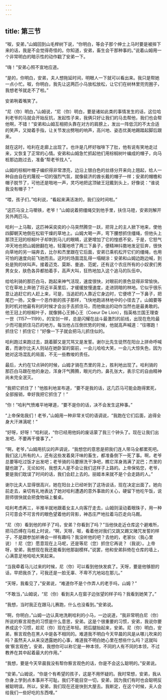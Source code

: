 ```yaml
---
---
---
```

title: 第三节
---




“呶，安弟，”山姆回到山毛榉树下说，“你明白，等会子那个绅士上马时要是被摔下来的话，我是不会觉得奇怪的。你知道，安弟，畜生会干那种事的。”说着山姆用一个非常明白的暗示性的动作戳了安弟一下。

“嗨！”安弟心照不宣地应道。

“是的，你明白，安弟，夫人想拖延时间，明眼人一下就可以看出来。我只是帮她一点小忙。呶，你明白，我先让这两匹小马放松放松，让它们在树林里兜兜圈子，我想老爷就走不了啦。”

安弟咧着嘴笑了。

“尼（你）明白，”山姆说，“尼（你）明白，要是诸如此类的事情发生的话，这位哈利老爷的马就会开始反抗，发起性子来，我俩只好让我们的马去帮他，我们也会帮他啊，不错！”安弟和山姆互相把头靠在对方的肩膀上，发出一阵低沉的不太合适的笑声，又拗着手指，让关节发出劈啪的响声，高兴地、姿态优美地踢踏起脚后跟来。

就在这时，哈利在走廊上出现了。也许是几杯好咖啡下了肚，他有说有笑地走过来，又恢复了正常的心情。安弟和山姆急忙抓起他们用棕榈树叶编成的帽子，向马桩那边跑过去，准备“帮老爷找人”。

山姆的棕榈叶帽子编织得非常漂亮，边沿上银白色的丝绦分开来向上翘起，给人一种自由自在的蔑视一切的强烈气氛，就像裴济的酋长戴的帽子一样；安弟的帽檐和帽子脱节了，可他还是啪地一声，灵巧地把这顶破王冠戴到头上，好像说：“谁说我没有帽子？”

“喂，孩子们，”哈利说，“看起来满活泼的，我们没时间啦。”

“这匹马没上马嚼铁，老爷！”山姆说着把缰绳交到他手里，扶住马镫，安弟则解开另外两匹马。

哈利一上马鞍，这匹神采奕奕的小马突然腾空一跃，把背上的主人掀下地来，使他四脚朝天地倒在松软干燥的草地上。山姆大喝一声，弯下腰想抓住缰绳，但他头上那顶王冠的棕榈叶子却刺到马儿的眼睛，这更增加了它的惶惑不安。于是，它怒气冲天地也把山姆掀翻在地，轻蔑地喷了两三下鼻子，便精神抖擞地发足狂奔，很快向草地的另一端奔去，比尔和杰里跟在它后面，安弟已乘机松开它们的缰绳，也用可怕的速度向前飞驰而去。这时的场面混乱得一塌糊涂：安弟和山姆边跑边喊，到处是狗的吠叫声。接着迈克、莫斯、曼迪、范妮，还有这个农庄所有的小奴隶们男男女女，肤色各异都拍着手，高声大叫，狂热地加入这个追马的队伍中。

给哈利骑的那匹白马，跑起来神气活现，速度很快，对眼前的景色显得非常愉快。它在草地上奔驰了将近半英里后，才缓缓放慢速度，走进阴暗的林地。它似乎很乐意让追赶它的人赶上来，可是，当追赶的人靠近它身边时，它便喷了一下鼻子，把尾巴一扬，又像一个恶作剧的孩子那样，飞快地跑进林地中的小径去了。山姆要等到时机对他最有利的时候才会出手去抓住马，而他做出的动作当然也是最勇敢的。他王冠上的棕榈叶子，就像狮心王狮心王（Coeur De Lion），指英格兰国王理查一世（1157—1199）。的宝剑一样，总是闪耀在战斗最激烈的前线，出现在危险最少而可能抓住马匹的地方。每当他占压倒优势的时候，他就高声喊道：“往哪跑！抓住它！抓住它！”好像一下子就会把马儿抓住似的。

哈利跑过来跑过去，跳着脚又是咒骂又是发誓。谢尔比先生徒然在阳台上拼命呼喊着，而谢尔比夫人则站在她卧室的窗前，一会儿哈哈大笑，一会儿大惊失色，因为她对这场混乱的局面，不无一些教唆的责任。

最后，大约在12点钟的时候，山姆才骑在杰里的背上，胜利地出现了。哈利骑的那匹白马跟在他的身边，浑身汗气腾腾，眼光灼灼，鼻孔张大，表示它的自由精神尚未完全泯灭。

“我把它抓住了！”他胜利地宣布道，“要不是我的话，这几匹马可能会跑得累死，全部报销，幸好我把它抓住了！”

“你！”哈利气愤难平地哮道，“要不是你的话，决不会发生这种事。”

“上帝保佑我们！老爷，”山姆用一种非常关切的语调说，“我跑在它们后面，追得全身大汗淋漓呢！”

“好呀，好呀！”哈利说，“你已经用他妈的废话蒙了我三个钟头了。现在让我们出发吧，不要再干傻事了。”

“啊，老爷，”山姆用抗议的声调说，“我想您的意思是把我们连人带马全都累死吧。我们这儿所有的人，还有这些发着臭汗味的畜生，都准备倒下一死了事。啊，老爷总要等吃过饭才出发吧；老爷骑的马要擦洗干净吧，瞧它浑身溅满了泥巴；杰里的腿也跛了。无论如何，我想夫人是不会让我们这样子上路的。上帝保佑您，老爷，要是我们耽误了时间的话，我们会赶上去的。丽姬本来就不是个会走路的人。”

谢尔比夫人显得很高兴，她在阳台上已经听到了这场谈话，现在决定出面了。她向前走去，亲切有礼地表达了她对哈利遭遇的意外事故的关心，硬留下他吃午饭，说厨师很快就会把食物端上餐桌。

哈利考虑再三，半推半就地跟着女主人向客厅走去，山姆则滚动着眼珠子，用一种只可意会不可言传的眼色望着他的背影，神态庄严地拉着马匹走向马厩。

“尼（你）看到他的样子了吗，安弟？你看到了吗？”当他快走近仓库这个避难所，把马匹缚在马桩上时说，“啊，天呀，呶，看着他对我们又跳又踢又赌咒发誓的样子，不是跟参加祈祷会一样有趣吗？我没听他的吧？去他的，老家伙（我心里说）！尼（您）愿意现在上马呢，还是等尼（您）抓住它再说？（我说）。上帝呀，安弟，我想现在我还能看到他那副模样。”说罢，他和安弟斜倚在仓库的墙上，心满意足地哈哈大笑起来。

“当我牵着马儿过来的时候，尼（你）可以看到他快发疯了。天呀，要是他够胆的话，早把我杀了，可我还是一脸无辜、不卑不亢地站在那儿。”

“天呀，我看见了，”安弟说，“难道你不是个作弄人的老手吗，山姆？”

“不敢当，”山姆说，“尼（你）看到夫人在窗子边张望的样子吗？我看到她笑了。”

“我想，当时我正在跟马儿赛跑，什么也没看到。”安弟说。

“啊，你明白，”山姆一边认真地洗刷哈利的小马，一边说道，“我非常明白尼（你）所说的察言观色的习惯是什么意思，安弟。这是个很重要的习惯，安弟，我说你要养成这个习惯，趁尼（你）现在还年轻。把后腿抬起来，安弟。尼（你）明白，安弟，察言观色在黑人中是各不相同的。难道我不明白今天早晨的风是从哪儿吹来的吗？虽然夫人从来没透露她的心事，难道我不明白她心里在想些什么吗？这就叫做‘察言观色’。安弟，我想你可以称它是一种本领，不同的人有不同的本领，不过教养在其中起着最大的作用。”

“我想，要是今天早晨我没有帮你察言观色的话，你是不会这么聪明的。”安弟说。

“安弟，”山姆说，“你是个有希望的孩子，这是不用怀疑的。我时常想，安弟，我从你身上学到点本事并不可耻。我们不能目空一切，安弟，因为我们有时也会聪明反被聪明误。所以，安弟，我们现在还是快到大屋去。我断定，在这个时候，夫人会给我们一些好吃的东西哩。”